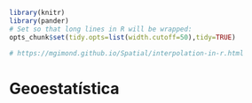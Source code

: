 
```r
library(knitr)
library(pander)
# Set so that long lines in R will be wrapped:
opts_chunk$set(tidy.opts=list(width.cutoff=50),tidy=TRUE)

# https://mgimond.github.io/Spatial/interpolation-in-r.html

```


# Geoestatística

